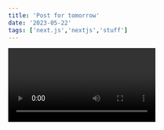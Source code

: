 ```yaml
---
title: 'Post for tomorrow'
date: '2023-05-22'
tags: ['next.js','nextjs','stuff']
---
```


<Video id="6h649f2fB9Q" />

# Hello

We recommend using Static Generation (with and without data) whenever possible because your page can be built once and served by CDN, which makes it much faster than having a server render the page on every request.

```ts
const sum = (num1:number + num2:number):number=>{
    return num1 + num2
}
console.log(sum(4,8)) //12
```

You can use Static Generation for many types of pages, including:

-Marketing pages
-Blog posts
-E-commerce product listings
-Help and documentation

You should ask yourself: "Can I pre-render this page ahead of a user's request?" If the answer is yes, then you should choose Static Generation.

On the other hand, Static Generation is not a good idea if you cannot pre-render a page ahead of a user's request. Maybe your page shows frequently updated data, and the page content changes on every request.

In that case, you can use Server-Side Rendering. It will be slower, but the pre-rendered page will always be up-to-date. Or you can skip pre-rendering and use client-side JavaScript to populate data.